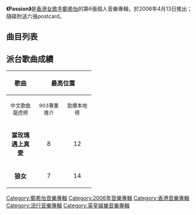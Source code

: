 {{Album infobox | <!-- See Wikipedia:WikiProject_Albums -->
| Name        = Passion
| Type        = 專輯
| Artist      = [[鄭希怡|鄭希怡]]
| Cover       = 鄭希怡 Passion.jpg
| Released    = 2006年4月13日
| Recorded    = 2006年
| Genre       = [[粵語流行音樂|粵語流行音樂]]
| Length      = 39:38
| Label       = [[音樂家唱片|音樂家唱片]]
| Last album  = [[Yumiko's_Space|Yumiko's Space]]<br>（2005年）
| This album  = '''Passion'''<br>（2006年）
| Next album  = [[七連滋養|七連滋養]]<br>（2006年）
}}

'''《Passion》'''是[[香港|香港]][[女歌手|女歌手]][[鄭希怡|鄭希怡]]的第6張個人音樂專輯，於2006年4月13日推出；隨碟附送六張postcard。

== 曲目列表 ==
{{tracklist
| headline        = Visual
| total_length    = 11:05

| title1         = Computer data, not playable
| length1        = 0:00

| title2         = 當玫瑰遇上真愛
| note2          = Music Video
| length2        = 3:51

| title3         = 狼女
| note3          = Music Video
| length3        = 3:01

| title4         = 救命
| note4          = Music Video
| length4        = 4:13
}}

{{tracklist
| headline        = Audio
| total_length    = 39:38
| title_width = 16%

| title5 = 當玫瑰遇上真愛
| music5 = [[陳浩賢|陳浩賢]]
| lyrics5 = [[夏至_(填詞人)|夏至]]
| arranger5 = [[褚鎮東|褚鎮東]]
| producer5 = [[金培達|金培達]]
| longnote5 = 第一主打
| length5 = 3:53

| title6 = 狼女
| music6 = [[Alex_Labafzadeh|Alex Labafzadeh]]<br>[[Robert_Uhlmann|Robert Uhlmann]]
| lyrics6 = 夏至
| arranger6 = [[Adam_Lee|Adam Lee]]
| producer6 = [[梁錫池|梁錫池]]
| longnote6 = 原曲為[[Ilona_Bagele|Ilona Bagele]]的《Boro Boro》<br>第二主打
| length6 = 3:03

| title7 = 用完即棄
| music7 = [[陳台証|陳台証]]
| lyrics7 = [[李峻一|李峻一]]
| arranger7 = [[吳偉賢|Tim Ngoh]]
| producer7 = 陳台証
| longnote7 = 
| length7 = 3:40

| title8 = 一拍即賣
| music8 = [[陳奐仁|陳奐仁]]
| lyrics8 = [[陸永權|陸永]]
| arranger8 = Tim Ngoh
| producer8 = [[The_Invisible_Men|The Invisible Men]]
| longnote8 = 
| length8 = 3:27

| title9 = 係咪先
| music9 = 陳奐仁
| lyrics9 = 陸永<br>陳奐仁
| arranger9 = The Invisible Men
| producer9 = The Invisible Men
| note9 = Featuring [[陳奐仁|Bephy]]、[[農夫_(組合)|農夫]]
| longnote9 = 
| length9 = 3:20

| title10 = 心虛
| music10 = 陳台証
| lyrics10 = 李峻一
| arranger10 = 陳台証
| producer10 = 陳台証
| longnote10 = 
| length10 = 3:47

| title11 = 救命
| music11 = [[劉祖德|劉祖德]]
| lyrics11 = [[周耀輝|周耀輝]]
| arranger11 = 劉祖德
| producer11 = 劉祖德
| longnote11 = 
| length11 = 4:16

| title12 = 邦女郎
| music12 = [[Stephen_Massa|Stephen Massa]]<br>[[Robbins|Robbins]]
| lyrics12 = 周耀輝
| arranger12 = [[藝琛|藝琛]]
| producer12 = 劉祖德
| longnote12 = 原曲為《Hot For You》
| length12 = 3:21

| title13 = 游斯天娜
| music13 = [[朱敬然|朱敬然]]
| lyrics13 = 周耀輝
| arranger13 = [[譚國政|譚國政]]
| producer13 = [[蔡一智|蔡一智]]
| longnote13 = 
| length13 = 3:29

| title14 = 快樂天使
| music14 = 譚國政
| lyrics14 = 周耀輝
| arranger14 = 譚國政
| producer14 = 蔡一智
| longnote14 = 
| length14 = 3:26

| title15 = 當玫瑰遇上真愛
| music15 = 陳浩賢
| lyrics15 = [[姚謙|姚謙]]
| arranger15 = 褚鎮東
| producer15 = [[梁錫池|梁錫池]]
| note15 = 國語
| longnote15 = 《當玫瑰遇上真愛》國語版
| length15 = 3:51
}}

== 派台歌曲成績 ==
{| class="wikitable"
|- bgcolor="#CCCCCC"
!align="center" rowspan="2" | 歌曲
!align="center" colspan="4" | 最高位置
!align="center" rowspan="2" | 歌曲獎項
|- bgcolor="#FFFFFF"
! width="60"|<small>中文歌曲龍虎榜</small>
! width="60"|<small>903專業推介</small>
! width="60"|<small>勁爆本地榜</small>
! width="60"|<small>勁歌金榜</small>
|-
| '''當玫瑰遇上真愛''' || align="center"| 8 || align="center"| 12 || align="center"| '''1''' || align="center"| '''1''' || --
|-
| '''狼女''' || align="center"| 7 || align="center"| 14 || align="center"| 6 || align="center"| '''1''' || --
|}

[[Category:鄭希怡音樂專輯|Category:鄭希怡音樂專輯]]
[[Category:2006年音樂專輯|Category:2006年音樂專輯]]
[[Category:香港音樂專輯|Category:香港音樂專輯]]
[[Category:流行音樂專輯|Category:流行音樂專輯]]
[[Category:英皇娛樂音樂專輯|Category:英皇娛樂音樂專輯]]